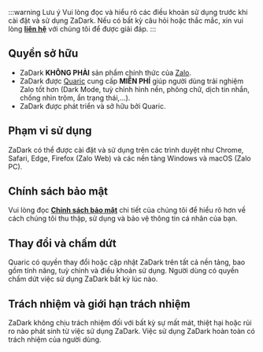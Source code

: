 :::warning Lưu ý
Vui lòng đọc và hiểu rõ các điều khoản sử dụng trước khi cài đặt và sử dụng ZaDark. Nếu có bất kỳ câu hỏi hoặc thắc mắc, xin vui lòng [**liên hệ**](/contact) với chúng tôi để được giải đáp.
:::

## Quyền sở hữu

* ZaDark **KHÔNG PHẢI** sản phẩm chính thức của [Zalo](https://zalo.me).
* ZaDark được <a href="https://quaric.com" target="_blank" rel="noopener dofollow">Quaric</a> cung cấp **MIỄN PHÍ** giúp người dùng trải nghiệm Zalo tốt hơn (Dark Mode, tuỳ chỉnh hình nền, phông chữ, dịch tin nhắn, chống nhìn trộm, ẩn trạng thái,...).
* ZaDark được phát triển và sở hữu bởi Quaric.

## Phạm vi sử dụng

ZaDark có thể được cài đặt và sử dụng trên các trình duyệt như Chrome, Safari, Edge, Firefox (Zalo Web) và các nền tảng Windows và macOS (Zalo PC).

## Chính sách bảo mật

Vui lòng đọc [**Chính sách bảo mật**](../privacy-policy) chi tiết của chúng tôi để hiểu rõ hơn về cách chúng tôi thu thập, sử dụng và bảo vệ thông tin cá nhân của bạn.

## Thay đổi và chấm dứt

Quaric có quyền thay đổi hoặc cập nhật ZaDark trên tất cả nền tảng, bao gồm tính năng, tuỳ chỉnh và điều khoản sử dụng. Người dùng có quyền chấm dứt việc sử dụng ZaDark bất kỳ lúc nào.

## Trách nhiệm và giới hạn trách nhiệm

ZaDark không chịu trách nhiệm đối với bất kỳ sự mất mát, thiệt hại hoặc rủi ro nào phát sinh từ việc sử dụng ZaDark. Việc sử dụng ZaDark hoàn toàn có trách nhiệm của người dùng.
